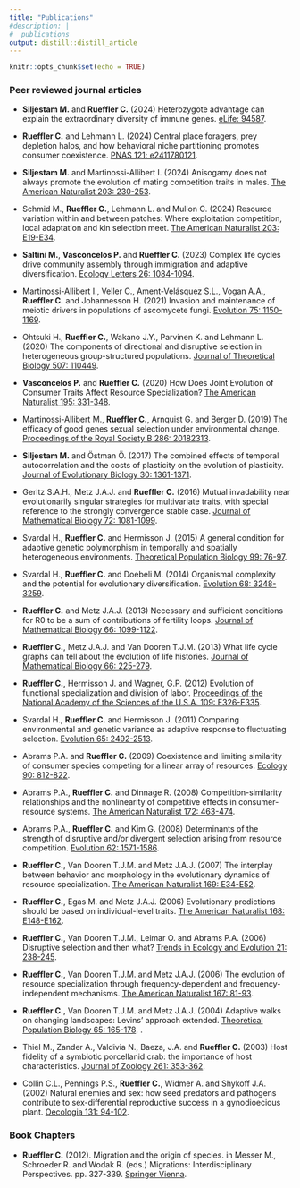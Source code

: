 ```yaml
---
title: "Publications"
#description: |
#  publications
output: distill::distill_article
---
```


```r
knitr::opts_chunk$set(echo = TRUE)
```

### Peer reviewed journal articles

* **Siljestam M.** and **Rueffler C.** (2024) Heterozygote advantage can explain the extraordinary diversity of immune genes. [eLife: 94587](https://elifesciences.org/articles/94587).

* **Rueffler C.** and Lehmann L. (2024) Central place foragers, prey depletion halos, and how behavioral niche partitioning promotes consumer coexistence. [PNAS 121: e2411780121](https://www.pnas.org/doi/10.1073/pnas.2411780121).

* **Siljestam M.** and Martinossi-Allibert I. (2024) Anisogamy does not always promote the evolution of mating competition traits in males. [The American Naturalist 203: 230-253](https://www.journals.uchicago.edu/doi/10.1086/727968).

* Schmid M., **Rueffler C.**, Lehmann L. and Mullon C. (2024) Resource variation within and between patches: Where exploitation competition, local adaptation and kin selection meet. [The American Naturalist 203: E19-E34](https://www.journals.uchicago.edu/doi/10.1086/727483).

* **Saltini M.**, **Vasconcelos P.** and **Rueffler C.** (2023) Complex life cycles drive community assembly through immigration and adaptive diversification. [Ecology Letters 26: 1084-1094](https://onlinelibrary.wiley.com/doi/10.1111/ele.14216).

* Martinossi-Allibert I., Veller C., Ament-Velásquez S.L., Vogan A.A., **Rueffler C.** and Johannesson H. (2021) Invasion and maintenance of meiotic drivers in populations of ascomycete fungi. [Evolution 75: 1150-1169](https://onlinelibrary.wiley.com/doi/10.1111/evo.14214).

* Ohtsuki H., **Rueffler C.**, Wakano J.Y., Parvinen K. and Lehmann L. (2020) The components of directional and disruptive selection in heterogeneous group-structured populations. [Journal of Theoretical Biology 507: 110449](https://www.sciencedirect.com/science/article/pii/S0022519320303040).

* **Vasconcelos P.** and **Rueffler C.** (2020) How Does Joint Evolution of Consumer Traits Affect Resource Specialization? [The American Naturalist 195: 331-348](https://www.journals.uchicago.edu/doi/abs/10.1086/706813?journalCode=an).
     
* Martinossi-Allibert M., **Rueffler C.**, Arnquist G. and Berger D. (2019) The efficacy of good genes sexual selection under environmental change. [Proceedings of the Royal Society B 286: 20182313](https://royalsocietypublishing.org/doi/10.1098/rspb.2018.2313).

* **Siljestam M.** and Östman Ö. (2017) The combined effects of temporal autocorrelation and the costs of plasticity on the evolution of plasticity. [Journal of Evolutionary Biology 30: 1361-1371](https://onlinelibrary.wiley.com/doi/full/10.1111/jeb.13114).

* Geritz S.A.H., Metz J.A.J. and **Rueffler C.** (2016) Mutual invadability near evolutionarily singular strategies for multivariate traits, with special reference to the strongly convergence stable case. [Journal of Mathematical Biology 72: 1081-1099](https://link.springer.com/article/10.1007/s00285-015-0944-6).

* Svardal H., **Rueffler C.** and Hermisson J. (2015) A general condition for adaptive genetic polymorphism in temporally and spatially heterogeneous environments. [Theoretical Population Biology 99: 76-97](https://www.sciencedirect.com/science/article/pii/S0040580914000926).
     
* Svardal H., **Rueffler C.** and Doebeli M. (2014) Organismal complexity and the potential for evolutionary diversification. [Evolution 68: 3248-3259](https://onlinelibrary.wiley.com/doi/full/10.1111/evo.12492).
     
* **Rueffler C.** and Metz J.A.J. (2013) Necessary and sufficient conditions for R0 to be a sum of contributions of fertility loops. [Journal of Mathematical Biology 66: 1099-1122](https://link.springer.com/article/10.1007/s00285-012-0575-0).
     
* **Rueffler C.**, Metz J.A.J. and Van Dooren T.J.M. (2013) What life cycle graphs can tell about the evolution of life histories. [Journal of Mathematical Biology 66: 225-279](https://link.springer.com/article/10.1007/s00285-012-0509-x).
     
* **Rueffler C.**, Hermisson J. and Wagner, G.P. (2012) Evolution of functional specialization and division of labor. [Proceedings of the National Academy of the Sciences of the U.S.A. 109: E326-E335](https://www.pnas.org/content/109/6/E326.abstract?etoc).
     
* Svardal H., **Rueffler C.** and Hermisson J. (2011) Comparing environmental and genetic variance as adaptive response to fluctuating selection. [Evolution 65: 2492-2513](https://onlinelibrary.wiley.com/doi/full/10.1111/j.1558-5646.2011.01318.x).
     
* Abrams P.A. and **Rueffler C.** (2009) Coexistence and limiting similarity of consumer species competing for a linear array of resources. [Ecology 90: 812-822](https://esajournals.onlinelibrary.wiley.com/doi/abs/10.1890/08-0446.1).
     
* Abrams P.A., **Rueffler C.** and Dinnage R. (2008) Competition-similarity relationships and the nonlinearity of competitive effects in consumer-resource systems. [The American Naturalist 172: 463-474](https://www.journals.uchicago.edu/doi/abs/10.1086/590963).
     
* Abrams P.A., **Rueffler C.** and Kim G. (2008) Determinants of the strength of disruptive and/or divergent selection arising from resource competition. [Evolution 62: 1571-1586](https://onlinelibrary.wiley.com/doi/full/10.1111/j.1558-5646.2008.00385.x).
     
* **Rueffler C.**, Van Dooren T.J.M. and Metz J.A.J. (2007) The interplay between behavior and morphology in the evolutionary dynamics of resource specialization. [The American Naturalist 169: E34-E52](https://www.journals.uchicago.edu/doi/full/10.1086/510635).
     
* **Rueffler C.**, Egas M. and Metz J.A.J. (2006) Evolutionary predictions should be based on individual-level traits. [The American Naturalist 168: E148-E162](https://www.journals.uchicago.edu/doi/10.1086/508618).
     
* **Rueffler C.**, Van Dooren T.J.M., Leimar O. and Abrams P.A. (2006) Disruptive selection and then what? [Trends in Ecology and Evolution 21: 238-245](https://www.sciencedirect.com/science/article/abs/pii/S0169534706000887).

* **Rueffler C.**, Van Dooren T.J.M. and Metz J.A.J. (2006) The evolution of resource specialization through frequency-dependent and frequency-independent mechanisms. [The American Naturalist 167: 81-93](https://www.journals.uchicago.edu/doi/abs/10.1086/498275).
     
* **Rueffler C.**, Van Dooren T.J.M. and Metz J.A.J. (2004) Adaptive walks on changing landscapes: Levins' approach extended. [Theoretical Population Biology 65: 165-178](https://www.sciencedirect.com/science/article/pii/S0040580903001333).
     .
* Thiel M., Zander A., Valdivia N., Baeza, J.A. and **Rueffler C.** (2003) Host fidelity of a symbiotic porcellanid crab: the importance of host characteristics. [Journal of Zoology 261: 353-362](https://zslpublications.onlinelibrary.wiley.com/doi/abs/10.1017/S0952836903004333).

* Collin C.L., Pennings P.S., **Rueffler C.**, Widmer A. and Shykoff J.A. (2002) Natural enemies and sex: how seed predators and pathogens contribute to sex-differential reproductive success in a gynodioecious plant. [Oecologia 131: 94-102](https://link.springer.com/article/10.1007/s00442-001-0854-8).

### Book Chapters

* **Rueffler C.** (2012). Migration and the origin of species. in Messer M., Schroeder R. and Wodak R. (eds.) Migrations: Interdisciplinary Perspectives. pp. 327-339. [Springer Vienna](https://link.springer.com/chapter/10.1007/978-3-7091-0950-2_30).

